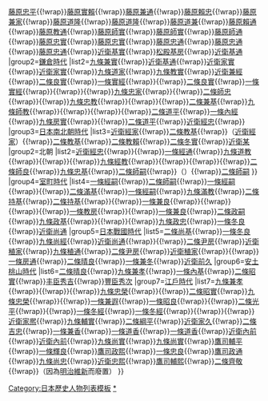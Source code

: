 {{Navbox
|name=歷代關白
|title=[[摄政关白列表|關白]]
|groupstyle=background:A09BD8;text-align:center;
|group1=[[平安时代|平安時代]]
|list1=[[藤原基經]]{{smaller| 887-891}}{{!wrap}}[[藤原忠平]]{{smaller| 941-949}}{{!wrap}}[[藤原實賴]]{{smaller| 967-969}}{{!wrap}}[[藤原兼通]]{{smaller| 974-977}}{{!wrap}}[[藤原賴忠]]{{smaller| 977-986}}{{!wrap}}[[藤原兼家]]{{smaller| 990}}{{!wrap}}[[藤原道隆]]{{smaller| 990}}{{!wrap}}[[藤原道隆]]{{smaller| 993-995}}{{!wrap}}[[藤原道兼]]{{smaller| 995}}{{!wrap}}[[藤原賴通]]{{smaller| 1020-1068}}{{!wrap}}[[藤原教通]]{{smaller| 1068-1075}}{{!wrap}}[[藤原師實]]{{smaller| 1075-1087}}{{!wrap}}[[藤原師實]]{{smaller| 1091-1094}}{{!wrap}}[[藤原師通]]{{smaller| 1094-1099}}{{!wrap}}[[藤原忠實]]{{smaller| 1106-1107}}{{!wrap}}[[藤原忠實]]{{smaller| 1114-1121}}{{!wrap}}[[藤原忠通]]{{smaller| 1121-1123}}{{!wrap}}[[藤原忠通]]{{smaller| 1129-1142}}{{!wrap}}[[藤原忠通]]{{smaller| 1150-1158}}{{!wrap}}[[近衛基實]]{{smaller| 1158-1165}}{{!wrap}}[[藤原基房|松殿基房]]{{smaller| 1173-1179}}{{!wrap}}[[近卫基通|近衛基通]]{{smaller| 1179-1180}}
|group2=[[鎌倉時代]]
|list2=[[九条兼实|九條兼實]]{{smaller| 1192-1196}}{{!wrap}}[[近卫基通|近衛基通]]{{smaller| 1196-1198}}{{!wrap}}[[近衛家實]]{{smaller| 1207-1221}}{{!wrap}}[[近衛家實]]{{smaller| 1224-1229}}{{!wrap}}[[九條道家]]{{smaller| 1229-1231}}{{!wrap}}[[九條教實]]{{smaller| 1231-1232}}{{!wrap}}[[近衛兼經]]{{smaller| 1242}}{{!wrap}}[[二條良實]]{{smaller| 1242-1246}}{{!wrap}}[[一條實經]]{{smaller| 1246}}{{!wrap}}{{tsl|ja|鷹司兼平||鷹司兼平}}{{smaller| 1252-1255}}{{!wrap}}[[二條良實]]{{smaller| 1261-1265}}{{!wrap}}[[一條實經]]{{smaller| 1265-1267}}{{!wrap}}{{tsl|ja|近衛基平||近衛基平}}{{smaller| 1267-1268}}{{!wrap}}{{tsl|ja|鷹司基忠||鷹司基忠}}{{smaller| 1269-1273}}{{!wrap}}[[九條忠家]]{{smaller| 1273-1274}}{{!wrap}}{{tsl|ja|鷹司兼平||鷹司兼平}}{{smaller| 1279-1287}}{{!wrap}}[[二條師忠]]{{smaller| 1287-1289}}{{!wrap}}{{tsl|ja|近衛家基||近衛家基}}{{smaller| 1289-1291}}{{!wrap}}[[九條忠教]]{{smaller| 1291-1293}}{{!wrap}}{{tsl|ja|近衛家基||近衛家基}}{{smaller| 1293-1296}}{{!wrap}}{{tsl|ja|鷹司兼忠||鷹司兼忠}}{{smaller| 1296-1298}}{{!wrap}}[[二條兼基]]{{smaller| 1301-1305}}{{!wrap}}[[九條師教]]{{smaller| 1305-1308}}{{!wrap}}{{tsl|ja|鷹司冬平||鷹司冬平}}{{smaller| 1311-1313}}{{!wrap}}{{tsl|ja|近衛家平||近衛家平}}{{smaller| 1313-1315}}{{!wrap}}{{tsl|ja|鷹司冬平||鷹司冬平}}{{smaller| 1315-1316}}{{!wrap}}[[二條道平]]{{smaller| 1316-1319}}{{!wrap}}[[一條內經]]{{smaller| 1319-1323}}{{!wrap}}[[九條房實]]{{smaller| 1323-1325}}{{!wrap}}{{tsl|ja|鷹司冬平||鷹司冬平}}{{smaller| 1325-1327}}{{!wrap}}[[二條道平]]{{smaller| 1327-1330}}{{!wrap}}[[近衛經忠]]{{smaller| 1330}}{{!wrap}}{{tsl|ja|鷹司冬教||鷹司冬教}}{{smaller| 1330-1333}}
|group3=[[日本南北朝時代]]
|list3={{Navbox|child
|groupstyle=text-align:center;
|group1=南朝
|list1=[[二條師基]]{{smaller| 1352-1354?}}{{!wrap}}[[近衛經家]]{{smaller| 1354?-1356}}{{!wrap}}[[二條教基]]{{smaller| 1356-????}}{{!wrap}}（[[近衛經家]]）{{smaller| ????-1361}}{{!wrap}}[[二條教基]]{{smaller| 1361-????}}{{!wrap}}[[二條教賴]]{{smaller| ????-????}}{{!wrap}}[[二條冬實]]{{smaller| ????-????}}{{!wrap}}[[近衛經家|近衛某]]{{smaller| ????-1392}}
|group2=北朝
|list2=[[近衛經忠]]{{smaller| 1336-1337}}{{!wrap}}{{tsl|ja|近衛基嗣||近衛基嗣}}{{smaller| 1337-1338}}{{!wrap}}[[一條經通]]{{smaller| 1338-1342}}{{!wrap}}[[九條道教]]{{smaller| 1342}}{{!wrap}}{{tsl|ja|鷹司師平||鷹司師平}}{{smaller| 1342-1346}}{{!wrap}}{{tsl|ja|二條良基||二條良基}}{{smaller| 1346-1359}}{{!wrap}}[[九條經教]]{{smaller| 1359-1361}}{{!wrap}}{{tsl|ja|近衛道嗣||近衛道嗣}}{{smaller| 1361-1363}}{{!wrap}}{{tsl|ja|二條良基||二條良基}}{{smaller| 1363-1367}}{{!wrap}}{{tsl|ja|鷹司冬通||鷹司冬通}}{{smaller| 1367-1369}}{{!wrap}}[[二條師良]]{{smaller| 1369-1376}}{{!wrap}}[[九條忠基]]{{smaller| 1376-1379}}{{!wrap}}[[二條師嗣]]{{smaller| 1379-1382}}{{!wrap}}（{{tsl|ja|二條良基||二條良基}}）{{smaller| 1388}}{{!wrap}}[[二條師嗣]]{{smaller| 1388-1394}}
}}
|group4=[[室町时代|室町時代]]
|list4=[[一條經嗣]]{{smaller| 1394-1398}}{{!wrap}}[[二條師嗣]]{{smaller| 1398-1399}}{{!wrap}}[[一條經嗣]]{{smaller| 1399-1408}}{{!wrap}}{{tsl|ja|近衛忠嗣||近衛忠嗣}}{{smaller| 1408-1409}}{{!wrap}}[[二條滿基]]{{smaller| 1409-1411}}{{!wrap}}[[一條經嗣]]{{smaller| 1411-1418}}{{!wrap}}[[九條滿家|九條滿教]]{{smaller| 1418-1424}}{{!wrap}}[[二條持基]]{{smaller| 1424-1428}}{{!wrap}}[[二條持基]]{{smaller| 1433-1445}}{{!wrap}}{{tsl|ja|近衛房嗣||近衛房嗣}}{{smaller| 1445-1447}}{{!wrap}}[[一條兼良]]{{smaller| 1447-1453}}{{!wrap}}{{tsl|ja|二條持通||二條持通}}{{smaller| 1453-1454}}{{!wrap}}{{tsl|ja|鷹司房平||鷹司房平}}{{smaller| 1454-1455}}{{!wrap}}{{tsl|ja|二條持通||二條持通}}{{smaller| 1455-1459}}{{!wrap}}[[一條教房]]{{smaller| 1459-1463}}{{!wrap}}{{tsl|ja|二條持通||二條持通}}{{smaller| 1463-1467}}{{!wrap}}[[一條兼良]]{{smaller| 1467-1470}}{{!wrap}}[[二條政嗣]]{{smaller| 1470-1476}}{{!wrap}}[[九條政基]]{{smaller| 1476-1479}}{{!wrap}}{{tsl|ja|近衛政家||近衛政家}}{{smaller| 1479-1483}}{{!wrap}}{{tsl|ja|鷹司政平||鷹司政平}}{{smaller| 1483-1487}}{{!wrap}}[[九條政忠]]{{smaller| 1487-1488}}{{!wrap}}[[一條冬良]]{{smaller| 1488-1493}}{{!wrap}}[[近衛尚通]]{{smaller| 1493-1497}}
|group5=[[日本戰國時代]]
|list5=[[二條尚基]]{{smaller| 1497}}{{!wrap}}[[一條冬良]]{{smaller| 1497-1501}}{{!wrap}}[[九條尚經]]{{smaller| 1501-1513}}{{!wrap}}[[近衛尚通]]{{smaller| 1513-1514}}{{!wrap}}{{tsl|ja|鷹司兼輔||鷹司兼輔}}{{smaller| 1514-1518}}{{!wrap}}[[二條尹房]]{{smaller| 1518-1525}}{{!wrap}}[[近衛稙家]]{{smaller| 1525-1533}}{{!wrap}}[[九條稙通]]{{smaller| 1533-1534}}{{!wrap}}[[二條尹房]]{{smaller| 1535-1536}}{{!wrap}}[[近衛稙家]]{{smaller| 1536-1542}}{{!wrap}}{{tsl|ja|鷹司忠冬||鷹司忠冬}}{{smaller| 1542-1545}}{{!wrap}}[[一條房通]]{{smaller| 1545-1549}}{{!wrap}}[[二條晴良]]{{smaller| 1549-1553}}{{!wrap}}[[一條兼冬]]{{smaller| 1553-1554}}{{!wrap}}[[近衛前久]]{{smaller| 1554-1568}}
|group6=[[安土桃山时代|安土桃山時代]]
|list6=[[二條晴良]]{{smaller| 1569-1578}}{{!wrap}}[[九條兼孝]]{{smaller| 1579-1581}}{{!wrap}}[[一條內基]]{{smaller| 1581-1585}}{{!wrap}}[[二條昭實]]{{smaller| 1585}}{{!wrap}}[[丰臣秀吉]]{{smaller| 1585-1592}}{{!wrap}}[[豐臣秀次]]{{smaller| 1592-1595}}
|group7=[[江戶時代]]
|list7=[[九條兼孝]]{{smaller| 1601-1604}}{{!wrap}}{{tsl|ja|近衛信尹||近衛信尹}}{{smaller| 1605-1606}}{{!wrap}}{{tsl|ja|鷹司信房||鷹司信房}}{{smaller| 1606-1609}}{{!wrap}}[[九條幸家|九條忠榮]]{{smaller| 1609-1612}}{{!wrap}}{{tsl|ja|鷹司信尚||鷹司信尚}}{{smaller| 1612-1615}}{{!wrap}}[[二條昭實]]{{smaller| 1615-1619}}{{!wrap}}[[九條幸家|九條忠榮]]{{smaller| 1619-1623}}{{!wrap}}{{tsl|ja|近衛信尋||近衛信尋}}{{smaller| 1623-1629}}{{!wrap}}[[一條昭良|一條兼遐]]{{smaller| 1629}}{{!wrap}}[[一條昭良]]{{smaller| 1647-1651}}{{!wrap}}{{tsl|ja|近衛尚嗣||近衛尚嗣}}{{smaller| 1652-1653}}{{!wrap}}[[二條光平]]{{smaller| 1653-1663}}{{!wrap}}{{tsl|ja|鷹司房輔||鷹司房輔}}{{smaller| 1668-1682}}{{!wrap}}[[一條冬經]]{{smaller| 1682-1687}}{{!wrap}}[[一條冬經]]{{smaller| 1689-1690}}{{!wrap}}{{tsl|ja|近衛基熈||近衛基熈}}{{smaller| 1690-1703}}{{!wrap}}{{tsl|ja|鷹司兼熙||鷹司兼熙}}{{smaller| 1703-1707}}{{!wrap}}[[近衛家熙|近衛家熈]]{{smaller| 1707-1709}}{{!wrap}}[[九條輔實]]{{smaller| 1716-1722}}{{!wrap}}[[二條綱平]]{{smaller| 1722-1726}}{{!wrap}}[[近衛家久]]{{smaller| 1726-1736}}{{!wrap}}[[二條吉忠]]{{smaller| 1736-1737}}{{!wrap}}[[一條兼香]]{{smaller| 1737-1747}}{{!wrap}}[[一條道香]]{{smaller| 1747}}{{!wrap}}[[一條道香]]{{smaller| 1755-1757}}{{!wrap}}[[近衛內前]]{{smaller| 1757-1762}}{{!wrap}}[[近衛內前]]{{smaller| 1772-1778}}{{!wrap}}[[九條尚實]]{{smaller| 1778-1779}}{{!wrap}}[[九條尚實]]{{smaller| 1785-1787}}{{!wrap}}[[鹰司辅平|鷹司輔平]]{{smaller| 1787-1791}}{{!wrap}}[[一條輝良]]{{smaller| 1791-1795}}{{!wrap}}[[鷹司政熙]]{{smaller| 1795-1814}}{{!wrap}}[[一條忠良]]{{smaller| 1814-1823}}{{!wrap}}[[鷹司政通]]{{smaller| 1823-1856}}{{!wrap}}[[九條尚忠]]{{smaller| 1856-1862}}{{!wrap}}[[近衛忠熙]]{{smaller| 1862-1863}}{{!wrap}}[[鷹司輔熙]]{{smaller| 1863-1864}}{{!wrap}}[[二條齊敬]]{{smaller| 1864-1867}}{{!wrap}}（因為[[明治维新|明治維新]]而廢置）
}}<noinclude>
[[Category:日本歷史人物列表模板]]
[[Category:攝關|*]]